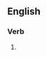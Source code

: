 {{also|baby-sits}}

==English==

===Verb===
{{head|en|verb form}}

# {{en-third-person singular of|babysit}}